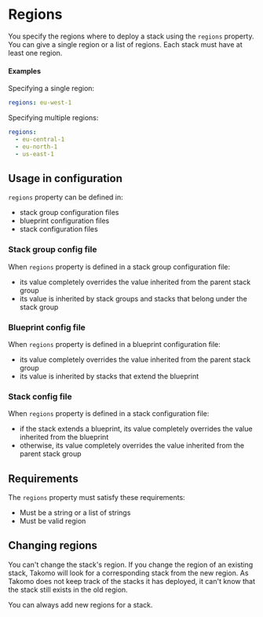 # Regions

You specify the regions where to deploy a stack using the `regions` property. You can give a single region or a list of regions. Each stack must have at least one region.

#### Examples

Specifying a single region:

```yaml
regions: eu-west-1
```

Specifying multiple regions:

```yaml
regions:
  - eu-central-1
  - eu-north-1
  - us-east-1
```

## Usage in configuration

`regions` property can be defined in:

- stack group configuration files
- blueprint configuration files
- stack configuration files

### Stack group config file

When `regions` property is defined in a stack group configuration file:

- its value completely overrides the value inherited from the parent stack group
- its value is inherited by stack groups and stacks that belong under the stack group

### Blueprint config file

When `regions` property is defined in a blueprint configuration file:

- its value completely overrides the value inherited from the parent stack group
- its value is inherited by stacks that extend the blueprint

### Stack config file

When `regions` property is defined in a stack configuration file:

- if the stack extends a blueprint, its value completely overrides the value inherited from the blueprint
- otherwise, its value completely overrides the value inherited from the parent stack group

## Requirements

The `regions` property must satisfy these requirements:

- Must be a string or a list of strings
- Must be valid region

## Changing regions

You can't change the stack's region. If you change the region of an existing stack, Takomo will look for a corresponding stack from the new region. As Takomo does not keep track of the stacks it has deployed, it can't know that the stack still exists in the old region.

You can always add new regions for a stack.
